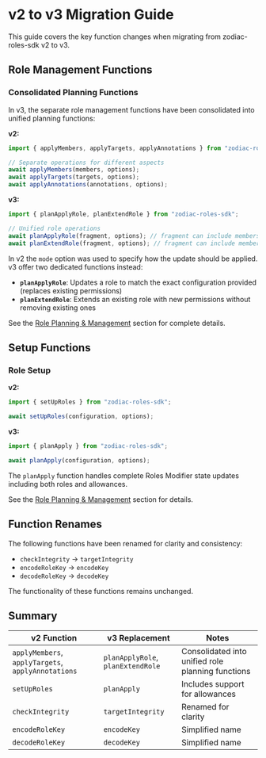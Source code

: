 
# v2 to v3 Migration Guide

This guide covers the key function changes when migrating from zodiac-roles-sdk v2 to v3.

## Role Management Functions

### Consolidated Planning Functions

In v3, the separate role management functions have been consolidated into unified planning functions:

**v2:**

```typescript
import { applyMembers, applyTargets, applyAnnotations } from "zodiac-roles-sdk";

// Separate operations for different aspects
await applyMembers(members, options);
await applyTargets(targets, options);
await applyAnnotations(annotations, options);
```

**v3:**

```typescript
import { planApplyRole, planExtendRole } from "zodiac-roles-sdk";

// Unified role operations
await planApplyRole(fragment, options); // fragment can include members, targets, annotations
await planExtendRole(fragment, options); // fragment can include members, targets, annotations
```

In v2 the `mode` option was used to specify how the update should be applied.
v3 offer two dedicated functions instead:

- **`planApplyRole`**: Updates a role to match the exact configuration provided (replaces existing permissions)
- **`planExtendRole`**: Extends an existing role with new permissions without removing existing ones

See the [Role Planning & Management](/sdk/api#role-planning--management) section for complete details.

## Setup Functions

### Role Setup

**v2:**

```typescript
import { setUpRoles } from "zodiac-roles-sdk";

await setUpRoles(configuration, options);
```

**v3:**

```typescript
import { planApply } from "zodiac-roles-sdk";

await planApply(configuration, options);
```

The `planApply` function handles complete Roles Modifier state updates including both roles and allowances.

See the [Role Planning & Management](/sdk/api#role-planning--management) section for details.

## Function Renames

The following functions have been renamed for clarity and consistency:

- `checkIntegrity` → `targetIntegrity`
- `encodeRoleKey` → `encodeKey`
- `decodeRoleKey` → `decodeKey`

The functionality of these functions remains unchanged.

## Summary

| v2 Function                                        | v3 Replacement                    | Notes                                             |
| -------------------------------------------------- | --------------------------------- | ------------------------------------------------- |
| `applyMembers`, `applyTargets`, `applyAnnotations` | `planApplyRole`, `planExtendRole` | Consolidated into unified role planning functions |
| `setUpRoles`                                       | `planApply`                       | Includes support for allowances                   |
| `checkIntegrity`                                   | `targetIntegrity`                 | Renamed for clarity                               |
| `encodeRoleKey`                                    | `encodeKey`                       | Simplified name                                   |
| `decodeRoleKey`                                    | `decodeKey`                       | Simplified name                                   |
